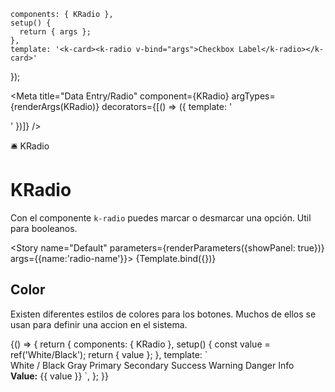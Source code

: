 
    components: { KRadio },
    setup() {
      return { args };
    },
    template: '<k-card><k-radio v-bind="args">Checkbox Label</k-radio></k-card>'
});

<Meta title="Data Entry/Radio" component={KRadio} argTypes={renderArgs(KRadio)} decorators={[() => ({ template: '<div class="flex items-center justify-center p-10"><story /></div>' })]} />

<SHead image="https://media0.giphy.com/media/hDSy8w6rGHeTe/giphy.gif?cid=ecf05e47d1yojdu59ttft3ykom3decoar5aubq8zin0w9sov&rid=giphy.gif&ct=g">🛎 KRadio</SHead>

# KRadio
Con el componente `k-radio` puedes marcar o desmarcar una opción. Util para booleanos.

<Story name="Default" parameters={renderParameters({showPanel: true})}  args={{name:'radio-name'}}>
  {Template.bind({})}
</Story>

<ArgsTable story="Default" />

## **Color**
Existen diferentes estilos de colores para los botones. Muchos de ellos se usan para definir una accion en el sistema.

<Canvas>
  <Story name="Color" argTypes={renderArgs(KRadio, {}, true)} parameters={renderParameters({showPanel: false})}>
    {() => {
      return {
        components: { KRadio },
        setup() {
          const value = ref('White/Black');
          return { value };
        },
        template: `
          <k-card>
            <div class="grid grid-cols-2 gap-4">
              <k-radio v-model="value" value="White/Black" color="white" name="radio-name">White / Black</k-radio>
              <k-radio v-model="value" value="Gray" color="gray" name="radio-name">Gray</k-radio>
              <k-radio v-model="value" value="Primary" color="primary" name="radio-name">Primary</k-radio>
              <k-radio v-model="value" value="Secondary" color="secondary" name="radio-name">Secondary</k-radio>
              <k-radio v-model="value" value="Success" color="success" name="radio-name">Success</k-radio>
              <k-radio v-model="value" value="Warning" color="warning" name="radio-name">Warning</k-radio>
              <k-radio v-model="value" value="Danger" color="danger" name="radio-name">Danger</k-radio>
              <k-radio v-model="value" value="Info" color="info" name="radio-name">Info</k-radio>
            </div>
          </k-card>
          <k-card>
            <b>Value:</b> {{ value }}
          </k-card>
        `,
      };
    }}
  </Story>
</Canvas>
